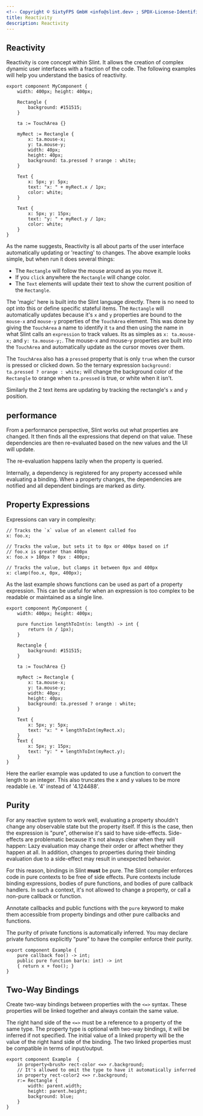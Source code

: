 ```yaml
---
<!-- Copyright © SixtyFPS GmbH <info@slint.dev> ; SPDX-License-Identifier: MIT -->
title: Reactivity
description: Reactivity
---
```


## Reactivity

Reactivity is core concept within Slint. It allows the creation of complex dynamic user interfaces with a fraction of the code. 
The following examples will help you understand the basics of reactivity.

```slint playground
export component MyComponent {
    width: 400px; height: 400px;

    Rectangle {
        background: #151515;
    }
    
    ta := TouchArea {}

    myRect := Rectangle {
        x: ta.mouse-x;
        y: ta.mouse-y;
        width: 40px;
        height: 40px;
        background: ta.pressed ? orange : white;
    }

    Text {
        x: 5px; y: 5px;
        text: "x: " + myRect.x / 1px;
        color: white;
    }

    Text {
        x: 5px; y: 15px;
        text: "y: " + myRect.y / 1px;
        color: white;
    }
}
```

As the name suggests, Reactivity is all about parts of the user interface automatically updating or 'reacting'
to changes. The above example looks simple, but when run it does several things:

- The `Rectangle` will follow the mouse around as you move it.
- If you `click` anywhere  the `Rectangle` will change color.
- The `Text` elements will update their text to show the current position of the `Rectangle`.

The 'magic' here is built into the Slint language directly. There is no need to opt into this or define
specific stateful items. The `Rectangle` will automatically updates because it's `x` and `y` properties
are bound to the `mouse-x` and `mouse-y` properties of the `TouchArea` element. This was done by giving 
the `TouchArea` a name to identify it `ta` and then using the name in what Slint calls an `expression`
to track values. Its as simples as `x: ta.mouse-x;` and `y: ta.mouse-y;`. The mouse-x and mouse-y properties
are built into the `TouchArea` and automatically update as the cursor moves over them.

The `TouchArea` also has a `pressed` property that is only `true` when the cursor is pressed or clicked down.
So the ternary expression `background: ta.pressed ? orange : white;` will change the background color of the `Rectangle`
to orange when `ta.pressed` is true, or white when it isn't. 

Similarly the 2 text items are updating by tracking the rectangle's `x` and `y` position.


## performance

From a performance perspective, Slint works out what properties are changed. It then finds all the expressions
that depend on that value. These dependencies are then re-evaluated based on the new values and the UI will update.

The re-evaluation happens lazily when the property is queried.

Internally, a dependency is registered for any property accessed while evaluating a binding.
When a property changes, the dependencies are notified and all dependent bindings
are marked as dirty.



## Property Expressions

Expressions can vary in complexity:

```slint no-test
// Tracks the `x` value of an element called foo
x: foo.x; 

// Tracks the value, but sets it to 0px or 400px based on if
// foo.x is greater than 400px
x: foo.x > 100px ? 0px : 400px;

// Tracks the value, but clamps it between 0px and 400px
x: clamp(foo.x, 0px, 400px);
```

As the last example shows functions can be used as part of a property expression. This can be
useful for when an expression is too complex to be readable or maintained as a single line.

```slint playground
export component MyComponent {
    width: 400px; height: 400px;

    pure function lengthToInt(n: length) -> int {
        return (n / 1px);
    }

    Rectangle {
        background: #151515;
    }
    
    ta := TouchArea {}

    myRect := Rectangle {
        x: ta.mouse-x;
        y: ta.mouse-y;
        width: 40px;
        height: 40px;
        background: ta.pressed ? orange : white;
    }
    
    Text {
        x: 5px; y: 5px;
        text: "x: " + lengthToInt(myRect.x);
    }
    Text {
        x: 5px; y: 15px;
        text: "y: " + lengthToInt(myRect.y);
    }
}
```

Here the earlier example was updated to use a function to convert the length to an integer.
This also truncates the x and y values to be more readable i.e. '4' instead of '4.124488'.

## Purity

For any reactive system to work well, evaluating a property shouldn't change any
observable state but the property itself. If this is the case, then the expression
is "pure", otherwise it's said to have side-effects. Side-effects are problematic
because it's not always clear when they will happen: Lazy evaluation may change
their order or affect whether they happen at all. In addition, changes to
properties during their binding evaluation due to a side-effect may result in
unexpected behavior.

For this reason, bindings in Slint **must** be pure. The Slint compiler enforces
code in pure contexts to be free of side effects. Pure contexts include binding
expressions, bodies of pure functions, and bodies of pure callback handlers.
In such a context, it's not allowed to change a property, or call a non-pure
callback or function.

Annotate callbacks and public functions with the `pure` keyword to make them
accessible from property bindings and other pure callbacks and functions.

The purity of private functions is automatically inferred. You may declare
private functions explicitly "pure" to have the compiler enforce their purity.

```slint
export component Example {
    pure callback foo() -> int;
    public pure function bar(x: int) -> int
    { return x + foo(); }
}
```



## Two-Way Bindings

Create two-way bindings between properties with the `<=>` syntax. These properties will be linked
together and always contain the same value.

The right hand side of the `<=>` must be a reference to a property of the same type.
The property type is optional with two-way bindings, it will be inferred if not specified.
The initial value of a linked property will be the value of the right hand side of the binding.
The two linked properties must be compatible in terms of input/output.

```slint
export component Example  {
    in property<brush> rect-color <=> r.background;
    // It's allowed to omit the type to have it automatically inferred
    in property rect-color2 <=> r.background;
    r:= Rectangle {
        width: parent.width;
        height: parent.height;
        background: blue;
    }
}
```
